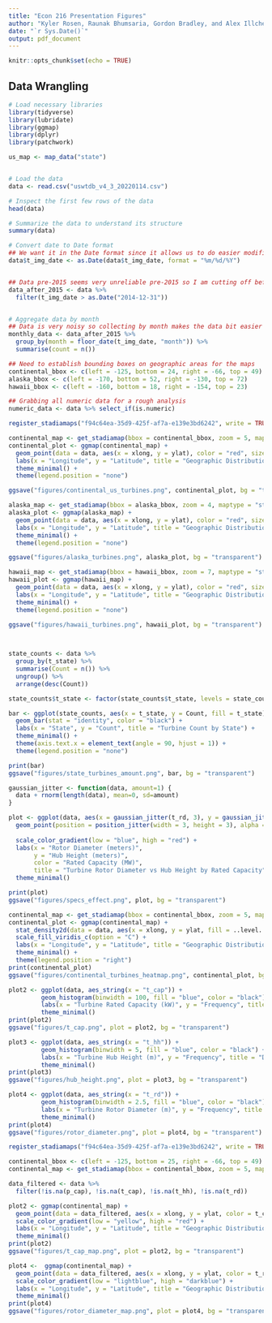 ```yaml
---
title: "Econ 216 Presentation Figures"
author: "Kyler Rosen, Raunak Bhumsaria, Gordon Bradley, and Alex Illchev"
date: "`r Sys.Date()`"
output: pdf_document
---
```


```r
knitr::opts_chunk$set(echo = TRUE)
```


## Data Wrangling

```r
# Load necessary libraries
library(tidyverse)
library(lubridate)
library(ggmap)
library(dplyr)
library(patchwork)

us_map <- map_data("state")


# Load the data
data <- read.csv("uswtdb_v4_3_20220114.csv")

# Inspect the first few rows of the data
head(data)

# Summarize the data to understand its structure
summary(data)
```


```r
# Convert date to Date format
## We want it in the Date format since it allows us to do easier modifications to the variables
data$t_img_date <- as.Date(data$t_img_date, format = "%m/%d/%Y")


## Data pre-2015 seems very unreliable pre-2015 so I am cutting off before then.
data_after_2015 <- data %>%
  filter(t_img_date > as.Date("2014-12-31"))


# Aggregate data by month
## Data is very noisy so collecting by month makes the data bit easier to parse.
monthly_data <- data_after_2015 %>%
  group_by(month = floor_date(t_img_date, "month")) %>%
  summarise(count = n())

## Need to establish bounding boxes on geographic areas for the maps
continental_bbox <- c(left = -125, bottom = 24, right = -66, top = 49)
alaska_bbox <- c(left = -170, bottom = 52, right = -130, top = 72)
hawaii_bbox <- c(left = -160, bottom = 18, right = -154, top = 23)

## Grabbing all numeric data for a rough analysis
numeric_data <- data %>% select_if(is.numeric)

register_stadiamaps("f94c64ea-35d9-425f-af7a-e139e3bd6242", write = TRUE)

```

```r

continental_map <- get_stadiamap(bbox = continental_bbox, zoom = 5, maptype = "stamen_toner_lite")
continental_plot <- ggmap(continental_map) +
  geom_point(data = data, aes(x = xlong, y = ylat), color = "red", size = 1) +
  labs(x = "Longitude", y = "Latitude", title = "Geographic Distribution of Turbines in Continental US") +
  theme_minimal() +
  theme(legend.position = "none")

ggsave("figures/continental_us_turbines.png", continental_plot, bg = "transparent")

alaska_map <- get_stadiamap(bbox = alaska_bbox, zoom = 4, maptype = "stamen_toner_lite")
alaska_plot <- ggmap(alaska_map) +
  geom_point(data = data, aes(x = xlong, y = ylat), color = "red", size = 1) +
  labs(x = "Longitude", y = "Latitude", title = "Geographic Distribution of Turbines in Alaska") +
  theme_minimal() +
  theme(legend.position = "none")

ggsave("figures/alaska_turbines.png", alaska_plot, bg = "transparent")

hawaii_map <- get_stadiamap(bbox = hawaii_bbox, zoom = 7, maptype = "stamen_toner_lite")
hawaii_plot <- ggmap(hawaii_map) +
  geom_point(data = data, aes(x = xlong, y = ylat), color = "red", size = 1) +
  labs(x = "Longitude", y = "Latitude", title = "Geographic Distribution of Turbines in Hawaii") +
  theme_minimal() +
  theme(legend.position = "none")

ggsave("figures/hawaii_turbines.png", hawaii_plot, bg = "transparent")

  
```

```r
state_counts <- data %>%
  group_by(t_state) %>%
  summarise(Count = n()) %>%
  ungroup() %>%
  arrange(desc(Count))  

state_counts$t_state <- factor(state_counts$t_state, levels = state_counts$t_state)

bar <- ggplot(state_counts, aes(x = t_state, y = Count, fill = t_state)) +
  geom_bar(stat = "identity", color = "black") +  
  labs(x = "State", y = "Count", title = "Turbine Count by State") +
  theme_minimal() +
  theme(axis.text.x = element_text(angle = 90, hjust = 1)) + 
  theme(legend.position = "none")

print(bar)
ggsave("figures/state_turbines_amount.png", bar, bg = "transparent")

```


```r
gaussian_jitter <- function(data, amount=1) {
  data + rnorm(length(data), mean=0, sd=amount)
}

plot <- ggplot(data, aes(x = gaussian_jitter(t_rd, 3), y = gaussian_jitter(t_hh, 3), color = t_cap)) +
  geom_point(position = position_jitter(width = 3, height = 3), alpha = 0.05) +
  
  scale_color_gradient(low = "blue", high = "red") +
  labs(x = "Rotor Diameter (meters)",
       y = "Hub Height (meters)",
       color = "Rated Capacity (MW)",
       title = "Turbine Rotor Diameter vs Hub Height by Rated Capacity") +
  theme_minimal()

print(plot)
ggsave("figures/specs_effect.png", plot, bg = "transparent")

```

```r
continental_map <- get_stadiamap(bbox = continental_bbox, zoom = 5, maptype = "stamen_toner_lite")
continental_plot <- ggmap(continental_map) +
  stat_density2d(data = data, aes(x = xlong, y = ylat, fill = ..level..), geom = "polygon", alpha = 0.5) +
  scale_fill_viridis_c(option = "C") +
  labs(x = "Longitude", y = "Latitude", title = "Geographic Distribution of Turbines in Continental US") +
  theme_minimal() +
  theme(legend.position = "right")
print(continental_plot)
ggsave("figures/continental_turbines_heatmap.png", continental_plot, bg = "transparent")
```

```r
plot2 <- ggplot(data, aes_string(x = "t_cap")) +
         geom_histogram(binwidth = 100, fill = "blue", color = "black") +
         labs(x = "Turbine Rated Capacity (kW)", y = "Frequency", title = "Distribution of Turbine Rated Capacity (kW)") +
         theme_minimal()
print(plot2)
ggsave("figures/t_cap.png", plot = plot2, bg = "transparent")

plot3 <- ggplot(data, aes_string(x = "t_hh")) +
         geom_histogram(binwidth = 5, fill = "blue", color = "black") +
         labs(x = "Turbine Hub Height (m)", y = "Frequency", title = "Distribution of Turbine Hub Height (m)") +
         theme_minimal()
print(plot3)
ggsave("figures/hub_height.png", plot = plot3, bg = "transparent")

plot4 <- ggplot(data, aes_string(x = "t_rd")) +
         geom_histogram(binwidth = 2.5, fill = "blue", color = "black") +
         labs(x = "Turbine Rotor Diameter (m)", y = "Frequency", title = "Distribution of Turbine Rotor Diameter (m)") +
         theme_minimal()
print(plot4)
ggsave("figures/rotor_diameter.png", plot = plot4, bg = "transparent")

```

```r
register_stadiamaps("f94c64ea-35d9-425f-af7a-e139e3bd6242", write = TRUE)

continental_bbox <- c(left = -125, bottom = 25, right = -66, top = 49) # Adjust as needed
continental_map <- get_stadiamap(bbox = continental_bbox, zoom = 5, maptype = "stamen_toner_lite")

data_filtered <- data %>%
  filter(!is.na(p_cap), !is.na(t_cap), !is.na(t_hh), !is.na(t_rd))

plot2 <- ggmap(continental_map) +
  geom_point(data = data_filtered, aes(x = xlong, y = ylat, color = t_cap), size = 1, alpha = 0.2) +
  scale_color_gradient(low = "yellow", high = "red") +
  labs(x = "Longitude", y = "Latitude", title = "Geographic Distribution by Turbine Rated Capacity (kW)") +
  theme_minimal()
print(plot2)
ggsave("figures/t_cap_map.png", plot = plot2, bg = "transparent")

plot4 <-  ggmap(continental_map) +
  geom_point(data = data_filtered, aes(x = xlong, y = ylat, color = t_rd), size = 1, alpha = 0.2) +
  scale_color_gradient(low = "lightblue", high = "darkblue") +
  labs(x = "Longitude", y = "Latitude", title = "Geographic Distribution by Turbine Rotor Diameter (m)") +
  theme_minimal()
print(plot4)
ggsave("figures/rotor_diameter_map.png", plot = plot4, bg = "transparent")
```



